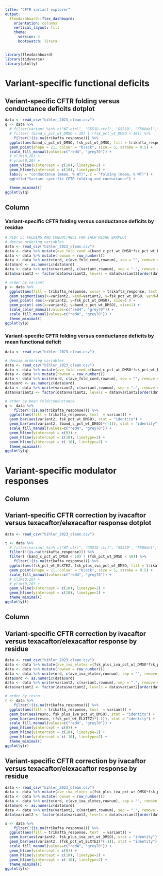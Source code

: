```yaml
---
title: "CFTR variant explorer"
output: 
  flexdashboard::flex_dashboard:
    orientation: columns
    vertical_layout: fill
    theme: 
      version: 4
      bootswatch: litera
---
```


```r
library(flexdashboard)
library(tidyverse)
library(plotly)
```

Variant-specific functional deficits {data-icon="fa-signal"}
===================================== 

## Variant-specific CFTR folding versus conductance deficits dotplot

```r
data <- read_csv("bihler_2023_clean.csv")
q <- data %>%
  # filter(variant %in% c("WT-ctrl", "G551D-ctrl", "G551D", "F508del","F508del-ctrl", "I507del")) %>%
  # filter( (band_c_pct_wt_DMSO < 10) | (fsk_pct_wt_DMSO < 10)) %>%
    filter(!(is.na(trikafta_response))) %>%
  ggplot(aes(band_c_pct_wt_DMSO, fsk_pct_wt_DMSO, fill = trikafta_response, text  = variant)) +
  geom_point(shape = 21, colour = "black", size = 5, stroke = 0.5) +
  scale_fill_manual(values=c("red4", "grey70")) +
  # xlim(0,20) + 
  # ylim(0,20) + 
  geom_vline(xintercept = c(10), linetype=2) +
  geom_hline(yintercept = c(10), linetype=2) +
  labs(y = "conductance (mean, % WT)", x = "folding (mean, % WT)") +
  ggtitle("Variant-specific CFTR folding and conductance") +

  theme_minimal()
ggplotly(q)
```


Column {data-width=350}
-----------------------------------------------------------------------

### Variant-specific CFTR folding versus conductance deficits by residue

```r

# PLOT 5: FOLDING AND CONDUCTANCE FOR EACH RESNO BARPLOT
# devise ordering variables
data <- read_csv("bihler_2023_clean.csv")
data <- data %>% mutate(ave_fold_cond =(band_c_pct_wt_DMSO*fsk_pct_wt_DMSO/2))
data <- data %>% mutate(rownum = row_number()) 
data <- data %>% unite(ord, c(ave_fold_cond,rownum), sep = "", remove = FALSE)
data$ord <- as.numeric(data$ord)
data <- data %>% unite(variant2, c(variant,rownum), sep = ".", remove = FALSE)
data$variant2 <- factor(data$variant2, levels = data$variant2[order(data$ord)])

# order by variant
p <- data %>%
  ggplot(aes(fill = trikafta_response, color = trikafta_response, text  = variant)) +
  geom_segment(aes(x=variant2, xend=variant2, y=fsk_pct_wt_DMSO, yend=band_c_pct_wt_DMSO)) +
  geom_point( aes(x=variant2, y=fsk_pct_wt_DMSO), size=1 ) +
  geom_point( aes(x=variant2, y=band_c_pct_wt_DMSO), size=1) +
  scale_color_manual(values=c("red4", "grey70")) +
  scale_fill_manual(values=c("red4", "grey70")) +
  theme_minimal()
ggplotly(p)

```

### Variant-specific CFTR folding versus conductance deficits by mean functional deficit

```r
data <- read_csv("bihler_2023_clean.csv")

# devise ordering variables
data <- read_csv("bihler_2023_clean.csv")
data <- data %>% mutate(ave_fold_cond =(band_c_pct_wt_DMSO*fsk_pct_wt_DMSO/2))
data <- data %>% mutate(rownum = row_number()) 
data <- data %>% unite(ord, c(ave_fold_cond,rownum), sep = "", remove = FALSE)
data$ord <- as.numeric(data$ord)
data <- data %>% unite(variant2, c(variant,rownum), sep = ".", remove = FALSE)
data$variant2 <- factor(data$variant2, levels = data$variant2[order(data$ord)])

# order by mean fold/conductance
q <- data %>%
    filter(!(is.na(trikafta_response))) %>%
  ggplot(aes(fill = trikafta_response, text  = variant)) +
  geom_bar(aes(variant2, fsk_pct_wt_DMSO), stat = "identity") +
  geom_bar(aes(variant2, (band_c_pct_wt_DMSO)*(-1)), stat = "identity") +
  scale_fill_manual(values=c("red4", "grey70")) +
  geom_hline(yintercept = c(0)) +
  geom_hline(yintercept = c(10), linetype=2) +
  geom_hline(yintercept = c(-10), linetype=2) +
  theme_minimal()
ggplotly(q)
```



Variant-specific modulator responses {data-icon="fa-solid fa-tablets"}
===================================== 

Column {data-width=350}
-----------------------------------------------------------------------

## Variant-specific CFTR correction by ivacaftor versus texacaftor/elexacaftor response dotplot

```r
data <- read_csv("bihler_2023_clean.csv")

t <- data %>%
  # filter(variant %in% c("WT-ctrl", "G551D-ctrl", "G551D", "F508del","F508del-ctrl", "I507del")) %>%
  filter(!(is.na(trikafta_response))) %>%
  filter( (band_c_pct_wt_DMSO < 10) | (fsk_pct_wt_DMSO < 10)) %>%
    filter(!(is.na(trikafta_response))) %>%
  ggplot(aes(fsk_pct_wt_ELXTEZ, fsk_plus_iva_pct_wt_DMSO, fill = trikafta_response, text  = variant)) +
  geom_point(shape = 21, colour = "black", size = 5, stroke = 0.5) +
  scale_fill_manual(values=c("red4", "grey70")) +
  # xlim(0,20) + 
  # ylim(0,20) + 
  geom_vline(xintercept = c(10), linetype=2) +
  geom_hline(yintercept = c(10), linetype=2) +
  theme_minimal()
ggplotly(t)

```

Column {data-width=350}
-----------------------------------------------------------------------

## Variant-specific CFTR correction by ivacaftor versus texacaftor/elexacaftor response by residue

```r

data <- read_csv("bihler_2023_clean.csv")
data <- data %>% mutate(ave_iva_elxtez =(fsk_plus_iva_pct_wt_DMSO*fsk_pct_wt_ELXTEZ/2))
data <- data %>% mutate(rownum = row_number()) 
data <- data %>% unite(ord, c(ave_iva_elxtez,rownum), sep = "", remove = FALSE)
data$ord <- as.numeric(data$ord)
data <- data %>% unite(variant2, c(variant,rownum), sep = ".", remove = FALSE)
data$variant2 <- factor(data$variant2, levels = data$variant2[order(data$ord)])

# order by resno
r <- data %>%
    filter(!(is.na(trikafta_response))) %>%
  ggplot(aes(fill = trikafta_response, text  = variant)) +
  geom_bar(aes(resno, fsk_plus_iva_pct_wt_DMSO), stat = "identity") +
  geom_bar(aes(resno, (fsk_pct_wt_ELXTEZ)*(-1)), stat = "identity") +
  scale_fill_manual(values=c("red4", "grey70")) +
  geom_hline(yintercept = c(0)) +
  geom_hline(yintercept = c(10), linetype=2) +
  geom_hline(yintercept = c(-10), linetype=2) +
  theme_minimal()
ggplotly(r)

```

## Variant-specific CFTR correction by ivacaftor versus texacaftor/elexacaftor response by residue

```r
data <- read_csv("bihler_2023_clean.csv")
data <- data %>% mutate(ave_iva_elxtez =(fsk_plus_iva_pct_wt_DMSO*fsk_pct_wt_ELXTEZ/2))
data <- data %>% mutate(rownum = row_number()) 
data <- data %>% unite(ord, c(ave_iva_elxtez,rownum), sep = "", remove = FALSE)
data$ord <- as.numeric(data$ord)
data <- data %>% unite(variant2, c(variant,rownum), sep = ".", remove = FALSE)
data$variant2 <- factor(data$variant2, levels = data$variant2[order(data$ord)])

s <- data %>%
    filter(!(is.na(trikafta_response))) %>%
  ggplot(aes(fill = trikafta_response, text  = variant)) +
  geom_bar(aes(variant2, fsk_plus_iva_pct_wt_DMSO), stat = "identity") +
  geom_bar(aes(variant2, (fsk_pct_wt_ELXTEZ)*(-1)), stat = "identity") +
  scale_fill_manual(values=c("red4", "grey70")) +
  geom_hline(yintercept = c(0)) +
  geom_hline(yintercept = c(10), linetype=2) +
  geom_hline(yintercept = c(-10), linetype=2) +
  theme_minimal()
ggplotly(s)

```




